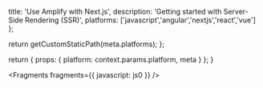 
  title: 'Use Amplify with Next.js',
  description: 'Getting started with Server-Side Rendering (SSR)',
  platforms: ['javascript','angular','nextjs','react','vue'] 
};

  return getCustomStaticPath(meta.platforms);
};

  return {
    props: {
      platform: context.params.platform,
      meta
    }
  };
}


<Fragments fragments={{ javascript: js0 }} />
